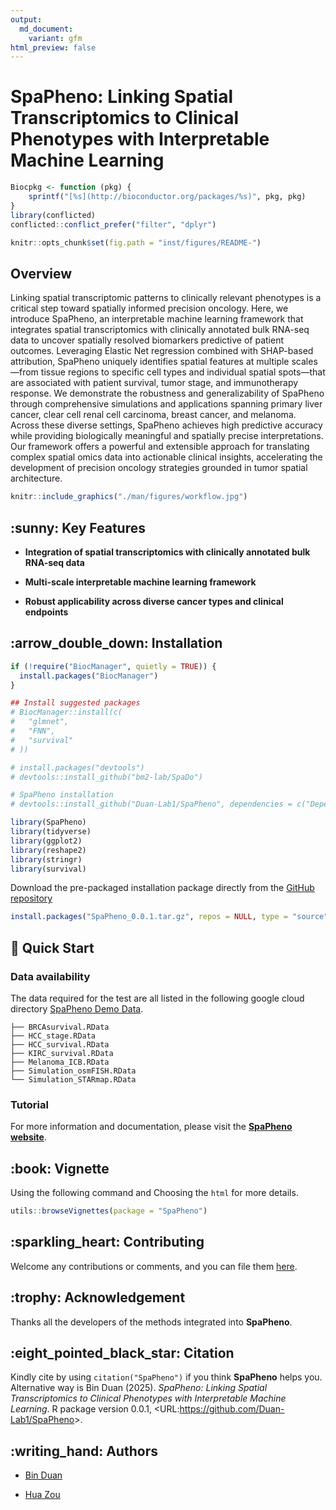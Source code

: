 ```yaml
---
output: 
  md_document:
    variant: gfm
html_preview: false
---
```


<!-- README.md is generated from README.Rmd. Please edit that file -->

# SpaPheno: Linking Spatial Transcriptomics to Clinical Phenotypes with Interpretable Machine Learning

```r
Biocpkg <- function (pkg) {
    sprintf("[%s](http://bioconductor.org/packages/%s)", pkg, pkg)
}
library(conflicted)
conflicted::conflict_prefer("filter", "dplyr")

knitr::opts_chunk$set(fig.path = "inst/figures/README-")
```

## Overview

Linking spatial transcriptomic patterns to clinically relevant phenotypes is a critical step toward spatially informed precision oncology. Here, we introduce SpaPheno, an interpretable machine learning framework that integrates spatial transcriptomics with clinically annotated bulk RNA-seq data to uncover spatially resolved biomarkers predictive of patient outcomes. Leveraging Elastic Net regression combined with SHAP-based attribution, SpaPheno uniquely identifies spatial features at multiple scales—from tissue regions to specific cell types and individual spatial spots—that are associated with patient survival, tumor stage, and immunotherapy response. We demonstrate the robustness and generalizability of SpaPheno through comprehensive simulations and applications spanning primary liver cancer, clear cell renal cell carcinoma, breast cancer, and melanoma. Across these diverse settings, SpaPheno achieves high predictive accuracy while providing biologically meaningful and spatially precise interpretations. Our framework offers a powerful and extensible approach for translating complex spatial omics data into actionable clinical insights, accelerating the development of precision oncology strategies grounded in tumor spatial architecture.

```r
knitr::include_graphics("./man/figures/workflow.jpg")
```

## :sunny: Key Features

- **Integration of spatial transcriptomics with clinically annotated bulk RNA-seq data**

- **Multi-scale interpretable machine learning framework**

- **Robust applicability across diverse cancer types and clinical endpoints**

## :arrow_double_down: Installation

```r
if (!require("BiocManager", quietly = TRUE)) {
  install.packages("BiocManager")
}

## Install suggested packages
# BiocManager::install(c(
#   "glmnet",
#   "FNN",
#   "survival"
# ))

# install.packages("devtools")
# devtools::install_github("bm2-lab/SpaDo")

# SpaPheno installation
# devtools::install_github("Duan-Lab1/SpaPheno", dependencies = c("Depends", "Imports", "LinkingTo"))

library(SpaPheno)
library(tidyverse)
library(ggplot2)
library(reshape2)
library(stringr)
library(survival)
```

Download the pre-packaged installation package directly from the [GitHub repository](https://github.com/Duan-Lab1/SpaPheno/releases)

```r
install.packages("SpaPheno_0.0.1.tar.gz", repos = NULL, type = "source")
```

## 🚀 Quick Start


### Data availability

The data required for the test are all listed in the following google cloud directory [SpaPheno Demo Data](https://drive.google.com/drive/folders/1tiSgMjhzvIsirvJwFDIAQIEIhR7qixUW?usp=drive_link).

```
├── BRCAsurvival.RData
├── HCC_stage.RData
├── HCC_survival.RData
├── KIRC_survival.RData
├── Melanoma_ICB.RData
├── Simulation_osmFISH.RData
└── Simulation_STARmap.RData
```

### Tutorial

For more information and documentation, please visit the **[SpaPheno website](https://duan-lab1.github.io/SpaPheno/)**.

## :book: Vignette

Using the following command and Choosing the `html` for more details.

```r
utils::browseVignettes(package = "SpaPheno")
```

## :sparkling_heart: Contributing

Welcome any contributions or comments, and you can file them
[here](https://github.com/Duan-Lab1/SpaPhenoissues).

## :trophy: Acknowledgement

Thanks all the developers of the methods integrated into **SpaPheno**. 

## :eight_pointed_black_star: Citation

Kindly cite by using `citation("SpaPheno")` if you think **SpaPheno** helps you. Alternative way is Bin Duan (2025).
*SpaPheno: Linking Spatial Transcriptomics to Clinical Phenotypes with Interpretable Machine Learning*. R package version 0.0.1,
\<URL:<https://github.com/Duan-Lab1/SpaPheno>\>.

## :writing_hand: Authors

+ [Bin Duan](mailto:binduan@sjtu.edu.cn)

+ [Hua Zou](mailto:zouhua1@outlook.com)
